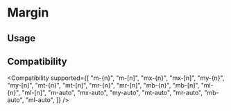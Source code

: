 
# Margin

## Usage

<Usage />

## Compatibility

<Compatibility
  supported={[
    "m-{n}",
    "m-[n]",
    "mx-{n}",
    "mx-[n]",
    "my-{n}",
    "my-[n]",
    "mt-{n}",
    "mt-[n]",
    "mr-{n}",
    "mr-[n]",
    "mb-{n}",
    "mb-[n]",
    "ml-{n}",
    "ml-[n]",
    "m-auto",
    "mx-auto",
    "my-auto",
    "mt-auto",
    "mr-auto",
    "mb-auto",
    "ml-auto",
  ]}
/>
